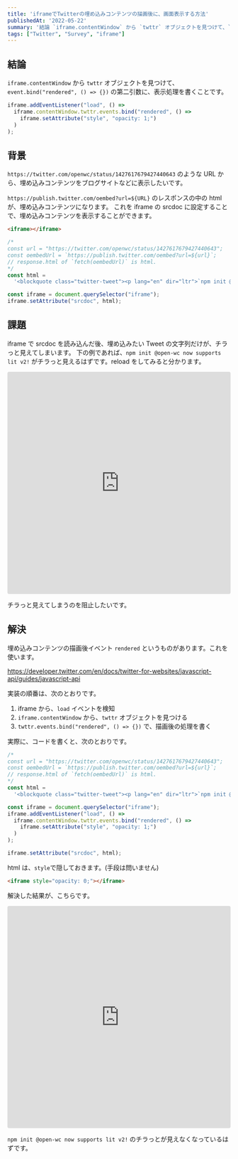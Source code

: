 ```yaml
---
title: 'iframeでTwitterの埋め込みコンテンツの描画後に、画面表示する方法'
publishedAt: '2022-05-22'
summary: '結論 `iframe.contentWindow` から `twttr` オブジェクトを見つけて、`event.bind("rendered", () => {})` の第二引数に、表示処理を書くことです。 背景 `https://twitter.com/openwc/status/1427617679427440643` のような URL から、埋め込みコンテンツをブログサイトなどに表示したいです。 `https://publish.twitter.com/oembed?url=${URL}` のレスポンスの中の html が、埋め込みコンテンツになります。これを iframe の srcdoc に設定することで、埋め込みコンテンツを表示することができます。'
tags: ["Twitter", "Survey", "iframe"]
---
```


## 結論

`iframe.contentWindow` から `twttr` オブジェクトを見つけて、`event.bind("rendered", () => {})` の第二引数に、表示処理を書くことです。

```javascript
iframe.addEventListener("load", () =>
  iframe.contentWindow.twttr.events.bind("rendered", () =>
    iframe.setAttribute("style", "opacity: 1;")
  )
);
```

## 背景

`https://twitter.com/openwc/status/1427617679427440643` のような URL から、埋め込みコンテンツをブログサイトなどに表示したいです。

`https://publish.twitter.com/oembed?url=${URL}` のレスポンスの中の html が、埋め込みコンテンツになります。
これを iframe の srcdoc に設定することで、埋め込みコンテンツを表示することができます。

```html
<iframe></iframe>
```

```javascript
/*
const url = "https://twitter.com/openwc/status/1427617679427440643";
const oembedUrl = `https://publish.twitter.com/oembed?url=${url}`;
// response.html of `fetch(oembedUrl)` is html.
*/
const html =
  '<blockquote class="twitter-tweet"><p lang="en" dir="ltr">`npm init @‌open-wc` now supports lit v2!<br /><br />Give it a try and let us know what you think<a href="https://t.co/9191LFIYHZ">https://t.co/9191LFIYHZ</a></p>&mdash; Open Web Components (@OpenWc) <a href="https://twitter.com/OpenWc/status/1427617679427440643?ref_src=twsrc%5Etfw">August 17, 2021</a></blockquote>\n<script async src="https://platform.twitter.com/widgets.js" charset="utf-8"></script>\n';

const iframe = document.querySelector("iframe");
iframe.setAttribute("srcdoc", html);
```

## 課題

iframe で srcdoc を読み込んだ後、埋め込みたい Tweet の文字列だけが、チラっと見えてしまいます。
下の例であれば、`npm init @‌open-wc now supports lit v2!` がチラっと見えるはずです。reload をしてみると分かります。

<iframe
  src="https://codesandbox.io/embed/display-embedded-twitter-content-5tx92y?fontsize=14&hidenavigation=1&theme=dark"
  style="width:100%; height:500px; border:0; border-radius: 4px; overflow:hidden;"
  title="Display embedded twitter content"
  allow="accelerometer; ambient-light-sensor; camera; encrypted-media; geolocation; gyroscope; hid; microphone; midi; payment; usb; vr; xr-spatial-tracking"
  sandbox="allow-forms allow-modals allow-popups allow-presentation allow-same-origin allow-scripts"
></iframe>

チラっと見えてしまうのを阻止したいです。

## 解決

埋め込みコンテンツの描画後イベント `rendered` というものがあります。これを使います。

https://developer.twitter.com/en/docs/twitter-for-websites/javascript-api/guides/javascript-api

実装の順番は、次のとおりです。

1. iframe から、`load` イベントを検知
2. `iframe.contentWindow` から、`twttr` オブジェクトを見つける
3. `twttr.events.bind("rendered", () => {})` で、描画後の処理を書く

実際に、コードを書くと、次のとおりです。

```javascript
/*
const url = "https://twitter.com/openwc/status/1427617679427440643";
const oembedUrl = `https://publish.twitter.com/oembed?url=${url}`;
// response.html of `fetch(oembedUrl)` is html.
*/
const html =
  '<blockquote class="twitter-tweet"><p lang="en" dir="ltr">`npm init @‌open-wc` now supports lit v2!<br /><br />Give it a try and let us know what you think<a href="https://t.co/9191LFIYHZ">https://t.co/9191LFIYHZ</a></p>&mdash; Open Web Components (@OpenWc) <a href="https://twitter.com/OpenWc/status/1427617679427440643?ref_src=twsrc%5Etfw">August 17, 2021</a></blockquote>\n<script async src="https://platform.twitter.com/widgets.js" charset="utf-8"></script>\n';

const iframe = document.querySelector("iframe");
iframe.addEventListener("load", () =>
  iframe.contentWindow.twttr.events.bind("rendered", () =>
    iframe.setAttribute("style", "opacity: 1;")
  )
);

iframe.setAttribute("srcdoc", html);
```

html は、`style`で隠しておきます。(手段は問いません)

```html
<iframe style="opacity: 0;"></iframe>
```

解決した結果が、こちらです。

<iframe
  src="https://codesandbox.io/embed/display-embedded-twitter-content-after-l6l3h7?fontsize=14&hidenavigation=1&theme=dark"
  style="width:100%; height:500px; border:0; border-radius: 4px; overflow:hidden;"
  title="Display embedded twitter content after rendered event"
  allow="accelerometer; ambient-light-sensor; camera; encrypted-media; geolocation; gyroscope; hid; microphone; midi; payment; usb; vr; xr-spatial-tracking"
  sandbox="allow-forms allow-modals allow-popups allow-presentation allow-same-origin allow-scripts"
></iframe>

`npm init @‌open-wc now supports lit v2!` のチラっとが見えなくなっているはずです。
